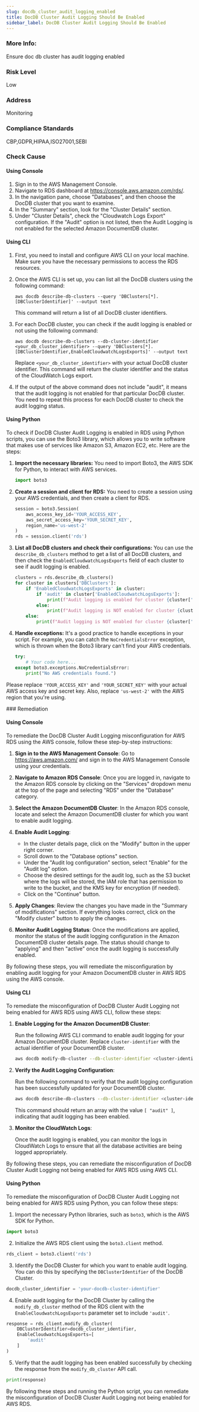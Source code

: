 ```yaml
---
slug: docdb_cluster_audit_logging_enabled
title: DocDB Cluster Audit Logging Should Be Enabled
sidebar_label: DocDB Cluster Audit Logging Should Be Enabled
---
```

### More Info:

Ensure  doc db cluster has audit logging enabled

### Risk Level

Low

### Address

Monitoring

### Compliance Standards

CBP,GDPR,HIPAA,ISO27001,SEBI



<Tabs><Tab title='Cause'>


<Tabs><Tab title='Cause'>
### Check Cause

#### Using Console

1. Sign in to the AWS Management Console.
2. Navigate to RDS dashboard at https://console.aws.amazon.com/rds/.
3. In the navigation pane, choose "Databases", and then choose the DocDB cluster that you want to examine.
4. In the "Summary" section, look for the "Cluster Details" section.
5. Under "Cluster Details", check the "Cloudwatch Logs Export" configuration. If the "Audit" option is not listed, then the Audit Logging is not enabled for the selected Amazon DocumentDB cluster.

#### Using CLI

1. First, you need to install and configure AWS CLI on your local machine. Make sure you have the necessary permissions to access the RDS resources.

2. Once the AWS CLI is set up, you can list all the DocDB clusters using the following command:

   ```
   aws docdb describe-db-clusters --query 'DBClusters[*].[DBClusterIdentifier]' --output text
   ```

   This command will return a list of all DocDB cluster identifiers.

3. For each DocDB cluster, you can check if the audit logging is enabled or not using the following command:

   ```
   aws docdb describe-db-clusters --db-cluster-identifier <your_db_cluster_identifier> --query 'DBClusters[*].[DBClusterIdentifier,EnabledCloudwatchLogsExports]' --output text
   ```

   Replace `<your_db_cluster_identifier>` with your actual DocDB cluster identifier. This command will return the cluster identifier and the status of the CloudWatch Logs export.

4. If the output of the above command does not include "audit", it means that the audit logging is not enabled for that particular DocDB cluster. You need to repeat this process for each DocDB cluster to check the audit logging status.

#### Using Python

To check if DocDB Cluster Audit Logging is enabled in RDS using Python scripts, you can use the Boto3 library, which allows you to write software that makes use of services like Amazon S3, Amazon EC2, etc. Here are the steps:

1. **Import the necessary libraries:**
   You need to import Boto3, the AWS SDK for Python, to interact with AWS services.

   ```python
   import boto3
   ```

2. **Create a session and client for RDS:**
   You need to create a session using your AWS credentials, and then create a client for RDS.

   ```python
   session = boto3.Session(
       aws_access_key_id='YOUR_ACCESS_KEY',
       aws_secret_access_key='YOUR_SECRET_KEY',
       region_name='us-west-2'
   )
   rds = session.client('rds')
   ```

3. **List all DocDB clusters and check their configurations:**
   You can use the `describe_db_clusters` method to get a list of all DocDB clusters, and then check the `EnabledCloudwatchLogsExports` field of each cluster to see if audit logging is enabled.

   ```python
   clusters = rds.describe_db_clusters()
   for cluster in clusters['DBClusters']:
       if 'EnabledCloudwatchLogsExports' in cluster:
           if 'audit' in cluster['EnabledCloudwatchLogsExports']:
               print(f"Audit logging is enabled for cluster {cluster['DBClusterIdentifier']}")
           else:
               print(f"Audit logging is NOT enabled for cluster {cluster['DBClusterIdentifier']}")
       else:
           print(f"Audit logging is NOT enabled for cluster {cluster['DBClusterIdentifier']}")
   ```

4. **Handle exceptions:**
   It's a good practice to handle exceptions in your script. For example, you can catch the `NoCredentialsError` exception, which is thrown when the Boto3 library can't find your AWS credentials.

   ```python
   try:
       # Your code here...
   except boto3.exceptions.NoCredentialsError:
       print("No AWS credentials found.")
   ```

Please replace `'YOUR_ACCESS_KEY'` and `'YOUR_SECRET_KEY'` with your actual AWS access key and secret key. Also, replace `'us-west-2'` with the AWS region that you're using.

</Tab>

<Tab title='Remediation'>
### Remediation

#### Using Console

To remediate the DocDB Cluster Audit Logging misconfiguration for AWS RDS using the AWS console, follow these step-by-step instructions:

1. **Sign in to the AWS Management Console**: Go to https://aws.amazon.com/ and sign in to the AWS Management Console using your credentials.

2. **Navigate to Amazon RDS Console**: Once you are logged in, navigate to the Amazon RDS console by clicking on the "Services" dropdown menu at the top of the page and selecting "RDS" under the "Database" category.

3. **Select the Amazon DocumentDB Cluster**: In the Amazon RDS console, locate and select the Amazon DocumentDB cluster for which you want to enable audit logging.

4. **Enable Audit Logging**: 
   - In the cluster details page, click on the "Modify" button in the upper right corner.
   - Scroll down to the "Database options" section.
   - Under the "Audit log configuration" section, select "Enable" for the "Audit log" option.
   - Choose the desired settings for the audit log, such as the S3 bucket where the logs will be stored, the IAM role that has permission to write to the bucket, and the KMS key for encryption (if needed).
   - Click on the "Continue" button.

5. **Apply Changes**: Review the changes you have made in the "Summary of modifications" section. If everything looks correct, click on the "Modify cluster" button to apply the changes.

6. **Monitor Audit Logging Status**: Once the modifications are applied, monitor the status of the audit logging configuration in the Amazon DocumentDB cluster details page. The status should change to "applying" and then "active" once the audit logging is successfully enabled.

By following these steps, you will remediate the misconfiguration by enabling audit logging for your Amazon DocumentDB cluster in AWS RDS using the AWS console.

#### Using CLI

To remediate the misconfiguration of DocDB Cluster Audit Logging not being enabled for AWS RDS using AWS CLI, follow these steps:

1. **Enable Logging for the Amazon DocumentDB Cluster**:
   
   Run the following AWS CLI command to enable audit logging for your Amazon DocumentDB cluster. Replace `cluster-identifier` with the actual identifier of your DocumentDB cluster.
   
   ```bash
   aws docdb modify-db-cluster --db-cluster-identifier <cluster-identifier> --enable-cloudwatch-logs-exports '["audit"]'
   ```

2. **Verify the Audit Logging Configuration**:

   Run the following command to verify that the audit logging configuration has been successfully updated for your DocumentDB cluster.
   
   ```bash
   aws docdb describe-db-clusters --db-cluster-identifier <cluster-identifier> --query 'DBClusters[0].EnabledCloudwatchLogsExports'
   ```

   This command should return an array with the value `[ "audit" ]`, indicating that audit logging has been enabled.

3. **Monitor the CloudWatch Logs**:

   Once the audit logging is enabled, you can monitor the logs in CloudWatch Logs to ensure that all the database activities are being logged appropriately.

By following these steps, you can remediate the misconfiguration of DocDB Cluster Audit Logging not being enabled for AWS RDS using AWS CLI.

#### Using Python

To remediate the misconfiguration of DocDB Cluster Audit Logging not being enabled for AWS RDS using Python, you can follow these steps:

1. Import the necessary Python libraries, such as `boto3`, which is the AWS SDK for Python.

```python
import boto3
```

2. Initialize the AWS RDS client using the `boto3.client` method.

```python
rds_client = boto3.client('rds')
```

3. Identify the DocDB Cluster for which you want to enable audit logging. You can do this by specifying the `DBClusterIdentifier` of the DocDB Cluster.

```python
docdb_cluster_identifier = 'your-docdb-cluster-identifier'
```

4. Enable audit logging for the DocDB Cluster by calling the `modify_db_cluster` method of the RDS client with the `EnableCloudwatchLogsExports` parameter set to include `'audit'`.

```python
response = rds_client.modify_db_cluster(
    DBClusterIdentifier=docdb_cluster_identifier,
    EnableCloudwatchLogsExports=[
        'audit'
    ]
)
```

5. Verify that the audit logging has been enabled successfully by checking the response from the `modify_db_cluster` API call.

```python
print(response)
```

By following these steps and running the Python script, you can remediate the misconfiguration of DocDB Cluster Audit Logging not being enabled for AWS RDS.



</Tab>
</Tabs>
</Tab>
</Tabs>